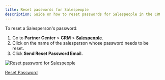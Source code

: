 ```yaml
---
title: Reset passwords for Salespeople
description: Guide on how to reset passwords for Salespeople in the CRM
---
```


To reset a Salesperson's password:

1. Go to **Partner Center** > **CRM** > [**Salespeople**](https://partners.vendasta.com/st/manage-accounts).
2. Click on the name of the salesperson whose password needs to be reset.
3. Click **Send Reset Password Email.**

![Reset password for Salespeople](/img/crm/salespeople/reset_password.png)

<a className="button button--primary" href="https://partners.vendasta.com/st/manage-accounts" target="_blank" rel="noopener">
  Reset Password
</a>